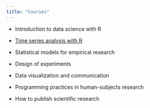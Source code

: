 ```yaml
---
title: "Courses"
---
```


-   Introduction to data science with R

-   [Time series analysis with R](https://vlyubchich.github.io/tsar/)

-   Statistical models for empirical research

-   Design of experiments

-   Data visualization and communication

-   Programming practices in human-subjects research

-   How to publish scientific research
